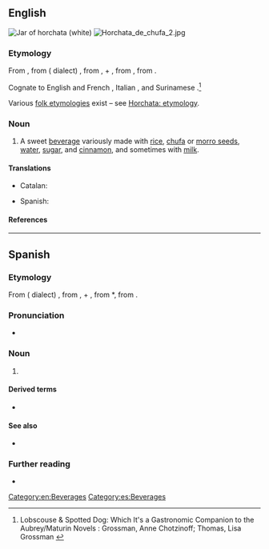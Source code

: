 ==English==
{{wikipedia}}
[[File:ManekiNeko horchata jar.jpg|thumb|Jar of '''horchata''' (white)]]
[[File:Horchata de chufa 2.jpg|thumb]]

===Etymology===
From {{bor|en|es|horchata}}, from {{etyl|ca|en}} ({{w|Valencian}} dialect) {{m|ca|orxata}}, from {{m|ca|ordiata}}, {{m|ca|ordi||barley}} + {{m|ca|-ata||[[-ate]], of, made from}}, from {{der|en|VL.|*hordeata||(drink, food) made of barley}}, from {{m|la|hordeum||barley}}.

Cognate to English and French {{m|en|orgeat||almond syrup}}, Italian {{m|it|orzata}}, and Surinamese {{cog|nl|orgeade}}.<ref>Lobscouse & Spotted Dog: Which It's a Gastronomic Companion to the Aubrey/Maturin Novels : Grossman, Anne Chotzinoff; Thomas, Lisa Grossman {{ISBN|0393045595}}</ref>

Various [[folk etymology|folk etymologies]] exist – see [[w:Horchata#Etymology|Horchata: etymology]].

===Noun===
{{en-noun|~}}

# A sweet [[beverage]] variously made with [[rice]], [[chufa]] or [[morro seeds]], [[water]], [[sugar]], and [[cinnamon]], and sometimes with [[milk]].

====Translations====
{{trans-top|sweet beverage}}
* Catalan: {{t+|ca|orxata|f}}
{{trans-mid}}
* Spanish: {{t|es|horchata|f}}
{{trans-bottom}}

====References====
<references/>

[[Category:en:Beverages]]

----

==Spanish==
{{wikipedia|lang=es}}

===Etymology===
From {{etyl|ca|es}} ({{w|Valencian}} dialect) {{m|ca|orxata}}, from {{m|ca|ordiata}}, {{m|ca|ordi||barley}} + {{m|ca|-ata||[[-ate]], of, made from}}, from {{etyl|la|es}} *{{m|la||hordeata}}, from {{m|la|hordeum||barley}}.

===Pronunciation===
* {{es-IPA}}

===Noun===
{{es-noun|f}}

# {{l|en|horchata}} {{gloss|sweet beverage}}

====Derived terms====
* {{l|es|horchatería}}

====See also====
* {{l|es|agua fresca}}

===Further reading===
* {{R:DRAE 2001}}

[[Category:es:Beverages]]